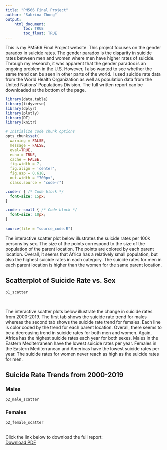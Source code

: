 ```yaml
---
title: "PM566 Final Project"
author: "Sabrina Zhong"
output: 
    html_document:
        toc: TRUE
        toc_float: TRUE
---
```


This is my PM566 Final Project website. This project focuses on the gender paradox in suicide rates. The gender paradox is the disparity in suicide rates between men and women where men have higher rates of suicide. Through my research, it was apparent that the gender paradox is an ongoing problem in the U.S. However, I also wanted to see whether the same trend can be seen in other parts of the world. I used suicide rate data from the World Health Organization as well as population data from the United Nations' Populations Division. The full written report can be downloaded at the bottom of the page.

```r
library(data.table)
library(tidyverse)
library(dplyr)
library(plotly)
library(DT)
library(knitr)

# Initialize code chunk options
opts_chunk$set(
  warning = FALSE,
  message = FALSE,
  eval=TRUE,
  echo = TRUE,
  cache = FALSE,
  fig.width = 7, 
  fig.align = 'center',
  fig.asp = 0.618,
  out.width = "700px",
  class.source = "code-r")
```

```css
.code-r { /* Code block */
  font-size: 15px;
}

.code-r-small { /* Code block */
  font-size: 10px;
}
```


```r
source(file = "source_code.R")
```
The interactive scatter plot below illustrates the suicide rates per 100k persons by sex. The size of the points correspond to the size of the population of the parent location. The points are colored by each parent location. Overall, it seems that Africa has a relatively small population, but also the highest suicide rates in each category. The suicide rates for men in each parent location is higher than the women for the same parent location. 

## Scatterplot of Suicide Rate vs. Sex
```r
p1_scatter
```
<br>

The interactive scatter plots below illustrate the change in suicide rates from 2000-2019. The first tab shows the suicide rate trend for males whereas the second tab shows the suicide rate trend for females. Each line is color coded by the trend for each parent location. Overall, there seems to be a decreasing trend in suicide rates for both men and women. Again, Africa has the highest suicide rates each year for both sexes. Males in the Eastern Mediterranean have the lowest suicide rates per year. Females in the Eastern Mediterranean and Americas have the lowest suicide rates per year. The suicide rates for women never reach as high as the suicide rates for men. 

## Suicide Rate Trends from 2000-2019 {.tabset}

### Males
```r
p2_male_scatter
```
### Females
```r
p2_female_scatter
```
## {-}

Click the link below to download the full report:
<br>
[Download PDF](PM566_Final_Report.pdf)